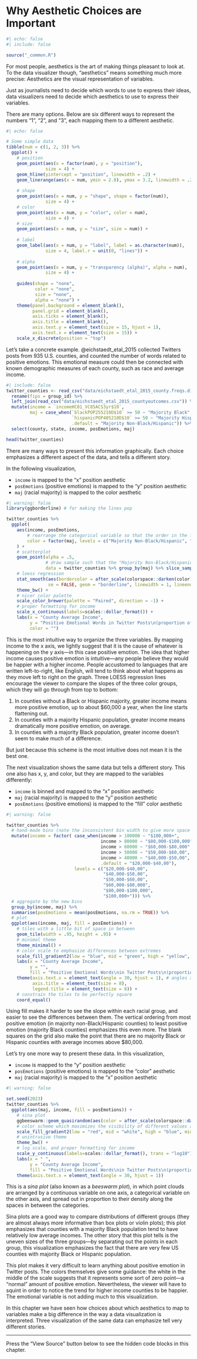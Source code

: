 # Why Aesthetic Choices are Important {#sec-aesthetics}

```r
#| echo: false
#| include: false

source("_common.R")
```

For most people, aesthetics is the art of making things pleasant to look at. To the data visualizer though, "aesthetics" means something much more precise: Aesthetics are the visual representation of variables.

Just as journalists need to decide which words to use to express their ideas, data visualizers need to decide which aesthetics to use to express their variables.

There are many options. Below are six different ways to represent the numbers "1", "2", and "3", each mapping them to a different aesthetic.

```r
#| echo: false

# Some simple data
tibble(num = c(1, 2, 3)) %>% 
  ggplot() +
    # position
    geom_point(aes(x = factor(num), y = "position"),
               size = 4) +
    geom_hline(yintercept = "position", linewidth = .2) +
    geom_linerange(aes(x = num, ymin = 2.8), ymax = 3.2, linewidth = .2) +
  
    # shape
    geom_point(aes(x = num, y = "shape", shape = factor(num)),
               size = 4) +
    # color
    geom_point(aes(x = num, y = "color", color = num),
               size = 4) +
    # size
    geom_point(aes(x = num, y = "size", size = num)) +
  
    # label
    geom_label(aes(x = num, y = "label", label = as.character(num)),
               size = 4, label.r = unit(0, "lines")) +
    
    # alpha
    geom_point(aes(x = num, y = "transparency (alpha)", alpha = num),
               size = 4) +
    
    guides(shape = "none",
           color = "none",
           size = "none",
           alpha = "none") + 
    theme(panel.background = element_blank(),
          panel.grid = element_blank(),
          axis.ticks = element_blank(),
          axis.title = element_blank(),
          axis.text.y = element_text(size = 15, hjust = 1),
          axis.text.x = element_text(size = 15)) +
    scale_x_discrete(position = "top")
```

Let's take a concrete example. @eichstaedt_etal_2015 collected Twitters posts from 935 U.S. counties, and counted the number of words related to positive emotions. This emotional measure could then be connected with known demographic measures of each county, such as race and average income.

```r
#| include: false
twitter_counties <- read_csv("data/eichstaedt_etal_2015_county.freqs.dictionaries_dense.csv") %>% 
  rename(fips = group_id) %>% 
  left_join(read_csv("data/eichstaedt_etal_2015_countyoutcomes.csv")) %>% 
  mutate(income = `incomeHC01_VC85ACS3yr$10`,
         maj = case_when(`blackPOP255210D$10` >= 50 ~ "Majority Black", 
                         `hispanicPOP405210D$10` >= 50 ~ "Majority Hispanic",
                         .default = "Majority Non-Black/Hispanic")) %>% 
  select(county, state, income, posEmotions, maj)
```

```r
head(twitter_counties)
```

There are many ways to present this information graphically. Each choice emphasizes a different aspect of the data, and tells a different story.

In the following visualization,

-   `income` is mapped to the "x" position aesthetic
-   `posEmotions` (positive emotions) is mapped to the "y" position aesthetic
-   `maj` (racial majority) is mapped to the color aesthetic

```r
#| warning: false
library(ggborderline) # for making the lines pop

twitter_counties %>% 
  ggplot(
    aes(income, posEmotions, 
        # rearrange the categorical variable so that the order in the legend matches the order in the plot
        color = factor(maj, levels = c("Majority Non-Black/Hispanic", "Majority Hispanic", "Majority Black")))
    ) +
    # scatterplot
    geom_point(alpha = .5, 
               # draw sample such that the "Majority Non-Black/Hispanic" points don't overpower the others
               data = twitter_counties %>% group_by(maj) %>% slice_sample(n = 100)) +
    # loess regression
    stat_smooth(aes(bordercolor = after_scale(colorspace::darken(color))), # borders that match the lines, but are slightly darker
                se = FALSE, geom = "borderline", linewidth = 1, lineend = "square") +
    theme_bw() +
    # nicer color palette
    scale_color_brewer(palette = "Paired", direction = -1) +
    # proper formatting for income
    scale_x_continuous(labels=scales::dollar_format()) +
    labs(x = "County Average Income",
         y = "Positive Emotional Words in Twitter Posts\n(proportion of total words)",
         color = "")
```

This is the most intuitive way to organize the three variables. By mapping income to the x axis, we lightly suggest that it is the cause of whatever is happening on the y axis---in this case positive emotion. The idea that higher income causes positive emotion is intuitive---any people believe they would be happier with a higher income. People accustomed to languages that are written left-to-right, like English, will tend to think about what happens as they move left to right on the graph. Three LOESS regression lines encourage the viewer to compare the slopes of the three color groups, which they will go through from top to bottom:

1.  In counties without a Black or Hispanic majority, greater income means more positive emotion, up to about \$60,000 a year, when the line starts flattening out.
2.  In counties with a majority Hispanic population, greater income means dramatically more positive emotion, on average.
3.  In counties with a majority Black population, greater income doesn't seem to make much of a difference.

But just because this scheme is the most intuitive does not mean it is the best one.

The next visualization shows the same data but tells a different story. This one also has x, y, and color, but they are mapped to the variables differently:

-   `income` is binned and mapped to the "x" position aesthetic
-   `maj` (racial majority) is mapped to the "y" position aesthetic
-   `posEmotions` (positive emotions) is mapped to the "fill" color aesthetic

```r
#| warning: false

twitter_counties %>% 
  # hand-made bins (note the inconsistent bin width to give more space to the center of the distribution) 
  mutate(income = factor( case_when(income > 100000 ~ "$100,000+",
                                    income > 80000 ~ "$80,000-$100,000",
                                    income > 60000 ~ "$60,000-$80,000",
                                    income > 50000 ~ "$50,000-$60,00",
                                    income > 40000 ~ "$40,000-$50,00",
                                    .default = "$20,000-$40,00"),
                          levels = c("$20,000-$40,00", 
                                     "$40,000-$50,00",
                                     "$50,000-$60,00", 
                                     "$60,000-$80,000",
                                     "$80,000-$100,000",
                                     "$100,000+"))) %>% 
  # aggregate by the new bins
  group_by(income, maj) %>% 
  summarise(posEmotions = mean(posEmotions, na.rm = TRUE)) %>% 
  # plot
  ggplot(aes(income, maj, fill = posEmotions)) +
    # tiles with a little bit of space in between
    geom_tile(width = .95, height = .95) +
    # minimal theme
    theme_minimal() +
    # color scale to emphasize differences between extremes
    scale_fill_gradient2(low = "blue", mid = "green", high = "yellow", midpoint = .0055) +
    labs(x = "County Average Income",
         y = "",
         fill = "Positive Emotional Words\nin Twitter Posts\n(proportion of total words)") +
    theme(axis.text.x = element_text(angle = 30, hjust = 1), # angles x axis text to fit it all in
          axis.title = element_text(size = 8),
          legend.title = element_text(size = 8)) +
    # constrain the tiles to be perfectly square
    coord_equal()
```

Using fill makes it harder to see the slope within each racial group, and easier to see the differences between them. The vertical ordering from most positive emotion (in majority non-Black/Hispanic counties) to least positive emotion (majority Black counties) emphasizes this even more. The blank squares on the grid also make the point that there are no majority Black or Hispanic counties with average incomes above \$80,000.

Let's try one more way to present these data. In this visualization,

-   `income` is mapped to the "y" position aesthetic
-   `posEmotions` (positive emotions) is mapped to the "color" aesthetic
-   `maj` (racial majority) is mapped to the "x" position aesthetic

```r
#| warning: false

set.seed(2023)
twitter_counties %>% 
  ggplot(aes(maj, income, fill = posEmotions)) +
    # sina plot
    ggbeeswarm::geom_quasirandom(aes(color = after_scale(colorspace::darken(fill, .3))), alpha = .5, method = "pseudorandom", shape = 21, varwidth = TRUE) +
    # color scheme which maximizes the visibility of different values among the crowd (this is a losing battle)
    scale_fill_gradient2(low = "red", mid = "white", high = "blue", midpoint = .005) +
    # unintrusive theme
    theme_bw() +
    # log scale, and proper formatting for income
    scale_y_continuous(labels=scales::dollar_format(), trans = "log10") +
    labs(x = " ",
         y = "County Average Income",
         fill = "Positive Emotional Words\nin Twitter Posts\n(proportion of total words)") +
    theme(axis.text.x = element_text(angle = 30, hjust = 1))
```

This is a *sina plot* (also known as a *beeswarm plot*), in which point clouds are arranged by a continuous variable on one axis, a categorical variable on the other axis, and spread out in proportion to their density along the spaces in between the categories.

Sina plots are a good way to compare distributions of different groups (they are almost always more informative than box plots or violin plots); this plot emphasizes that counties with a majority Black population tend to have relatively low average incomes. The other story that this plot tells is the uneven sizes of the three groups---by separating out the points in each group, this visualization emphasizes the fact that there are very few US counties with majority Black or Hispanic population.

This plot makes it very difficult to learn anything about positive emotion in Twitter posts. The colors themselves give some guidance: the white in the middle of the scale suggests that it represents some sort of zero point---a "normal" amount of positive emotion. Nevertheless, the viewer will have to squint in order to notice the trend for higher income counties to be happier. The emotional variable is not adding much to this visualization.

In this chapter we have seen how choices about which aesthetics to map to variables make a big difference in the way a data visualization is interpreted. Three visualization of the same data can emphasize tell very different stories.

------------------------------------------------------------------------

Press the "View Source" button below to see the hidden code blocks in this chapter.
